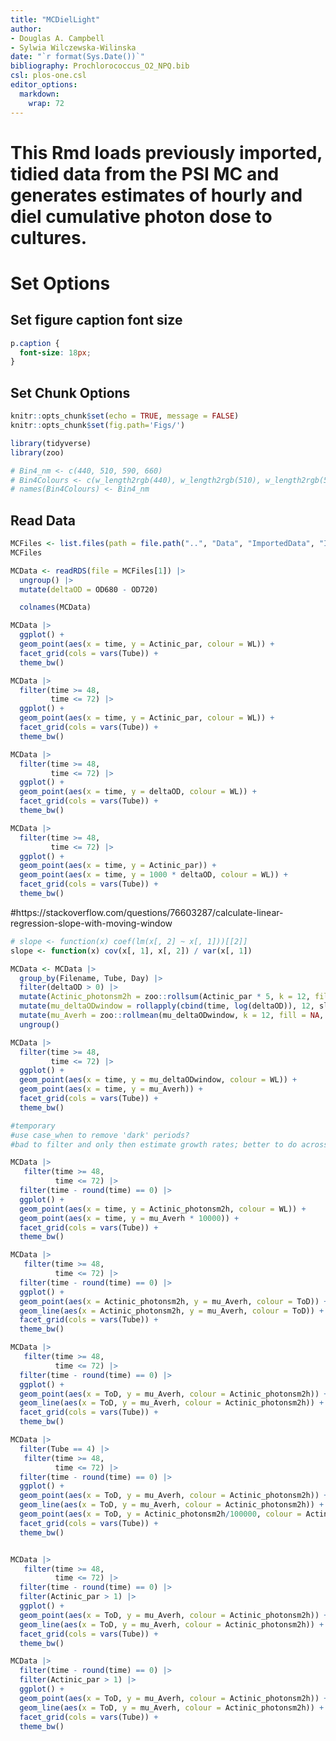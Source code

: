 ```yaml
---
title: "MCDielLight"
author:
- Douglas A. Campbell
- Sylwia Wilczewska-Wilinska
date: "`r format(Sys.Date())`"
bibliography: Prochlorococcus_O2_NPQ.bib
csl: plos-one.csl
editor_options: 
  markdown: 
    wrap: 72
---
```

# This Rmd loads previously imported,  tidied data from the PSI MC and generates estimates of hourly and diel cumulative photon dose to cultures.

# Set Options

## Set figure caption font size

```css
p.caption {
  font-size: 18px;
}
```

## Set Chunk Options

```r
knitr::opts_chunk$set(echo = TRUE, message = FALSE)
knitr::opts_chunk$set(fig.path='Figs/')
```

```r
library(tidyverse)
library(zoo)
```

```r
# Bin4_nm <- c(440, 510, 590, 660)
# Bin4Colours <- c(w_length2rgb(440), w_length2rgb(510), w_length2rgb(590), w_length2rgb(660))
# names(Bin4Colours) <- Bin4_nm
```

## Read Data
```r
MCFiles <- list.files(path = file.path("..", "Data", "ImportedData", "ImportedMCData"), full.names = TRUE)
MCFiles

MCData <- readRDS(file = MCFiles[1]) |>
  ungroup() |>
  mutate(deltaOD = OD680 - OD720)

  colnames(MCData)
```

```r
MCData |>
  ggplot() +
  geom_point(aes(x = time, y = Actinic_par, colour = WL)) +
  facet_grid(cols = vars(Tube)) +
  theme_bw()

MCData |>
  filter(time >= 48,
         time <= 72) |>
  ggplot() +
  geom_point(aes(x = time, y = Actinic_par, colour = WL)) +
  facet_grid(cols = vars(Tube)) +
  theme_bw()

MCData |>
  filter(time >= 48,
         time <= 72) |>
  ggplot() +
  geom_point(aes(x = time, y = deltaOD, colour = WL)) +
  facet_grid(cols = vars(Tube)) +
  theme_bw()

MCData |>
  filter(time >= 48,
         time <= 72) |>
  ggplot() +
  geom_point(aes(x = time, y = Actinic_par)) +
  geom_point(aes(x = time, y = 1000 * deltaOD, colour = WL)) +
  facet_grid(cols = vars(Tube)) +
  theme_bw()
```

#https://stackoverflow.com/questions/76603287/calculate-linear-regression-slope-with-moving-window
```r

# slope <- function(x) coef(lm(x[, 2] ~ x[, 1]))[[2]]
slope <- function(x) cov(x[, 1], x[, 2]) / var(x[, 1])

MCData <- MCData |>
  group_by(Filename, Tube, Day) |>
  filter(deltaOD > 0) |>
  mutate(Actinic_photonsm2h = zoo::rollsum(Actinic_par * 5, k = 12, fill = NA, align = "right")) |> # will not work b/c will sum across entire df
  mutate(mu_deltaODwindow = rollapply(cbind(time, log(deltaOD)), 12, slope, by.column=FALSE, fill=NA)) |>
  mutate(mu_Averh = zoo::rollmean(mu_deltaODwindow, k = 12, fill = NA, align = "right")) |>
  ungroup()

MCData |>
  filter(time >= 48,
         time <= 72) |>
  ggplot() +
  geom_point(aes(x = time, y = mu_deltaODwindow, colour = WL)) +
  geom_point(aes(x = time, y = mu_Averh)) +
  facet_grid(cols = vars(Tube)) +
  theme_bw()
```


```r
#temporary
#use case_when to remove 'dark' periods?
#bad to filter and only then estimate growth rates; better to do across 1 h window

MCData |>
   filter(time >= 48,
          time <= 72) |>
  filter(time - round(time) == 0) |>
  ggplot() +
  geom_point(aes(x = time, y = Actinic_photonsm2h, colour = WL)) +
  geom_point(aes(x = time, y = mu_Averh * 10000)) +
  facet_grid(cols = vars(Tube)) +
  theme_bw()

MCData |>
   filter(time >= 48,
          time <= 72) |>
  filter(time - round(time) == 0) |>
  ggplot() +
  geom_point(aes(x = Actinic_photonsm2h, y = mu_Averh, colour = ToD)) +
  geom_line(aes(x = Actinic_photonsm2h, y = mu_Averh, colour = ToD)) +
  facet_grid(cols = vars(Tube)) +
  theme_bw()

MCData |>
   filter(time >= 48,
          time <= 72) |>
  filter(time - round(time) == 0) |>
  ggplot() +
  geom_point(aes(x = ToD, y = mu_Averh, colour = Actinic_photonsm2h)) +
  geom_line(aes(x = ToD, y = mu_Averh, colour = Actinic_photonsm2h)) +
  facet_grid(cols = vars(Tube)) +
  theme_bw()

MCData |>
  filter(Tube == 4) |>
   filter(time >= 48,
          time <= 72) |>
  filter(time - round(time) == 0) |>
  ggplot() +
  geom_point(aes(x = ToD, y = mu_Averh, colour = Actinic_photonsm2h)) +
  geom_line(aes(x = ToD, y = mu_Averh, colour = Actinic_photonsm2h)) +
  geom_point(aes(x = ToD, y = Actinic_photonsm2h/100000, colour = Actinic_photonsm2h)) +
  facet_grid(cols = vars(Tube)) +
  theme_bw()


MCData |>
   filter(time >= 48,
          time <= 72) |>
  filter(time - round(time) == 0) |>
  filter(Actinic_par > 1) |>
  ggplot() +
  geom_point(aes(x = ToD, y = mu_Averh, colour = Actinic_photonsm2h)) +
  geom_line(aes(x = ToD, y = mu_Averh, colour = Actinic_photonsm2h)) +
  facet_grid(cols = vars(Tube)) +
  theme_bw()

MCData |>
  filter(time - round(time) == 0) |>
  filter(Actinic_par > 1) |>
  ggplot() +
  geom_point(aes(x = ToD, y = mu_Averh, colour = Actinic_photonsm2h)) +
  geom_line(aes(x = ToD, y = mu_Averh, colour = Actinic_photonsm2h)) +
  facet_grid(cols = vars(Tube)) +
  theme_bw()
```


